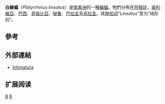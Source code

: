 {{Speciesbox
| taxon = Platyrrhinus lineatus
| status = LR/lc
| status_ref = <ref name=IUCN>{{IUCN2008|assessors=Barquez, R. & Diaz, M.|year=2008|title=Platyrrhinus lineatus|id=17565|downloaded=16 February 2009}}</ref>
| authority = Geoffroy, 1810
}}

'''白線蝠'''（''Platyrrhinus lineatus''）是[[南美洲|南美洲]]的一種[[蝙蝠|蝙蝠]]。牠們分佈在[[阿根廷|阿根廷]]、[[玻利維亞|玻利維亞]]、[[巴西|巴西]]、[[哥倫比亞|哥倫比亞]]、[[秘魯|秘魯]]、[[巴拉圭|巴拉圭]]及[[烏拉圭|烏拉圭]]。其[[种加词|种加词]]“''Lineatus''”意为“线形的”。

==參考==
{{reflist}}

==外部連結==
* [http://www.natureserve.org/infonatura/ Infonatura] {{Wayback|url=http://www.natureserve.org/infonatura/ |date=20090624031231 }}
{{Taxonbar|from=Q1833571}}

[[Category:白線蝠屬|B]]
[[Category:1810年描述的动物|B]]

== 扩展阅读 ==
{{动物小作品}}